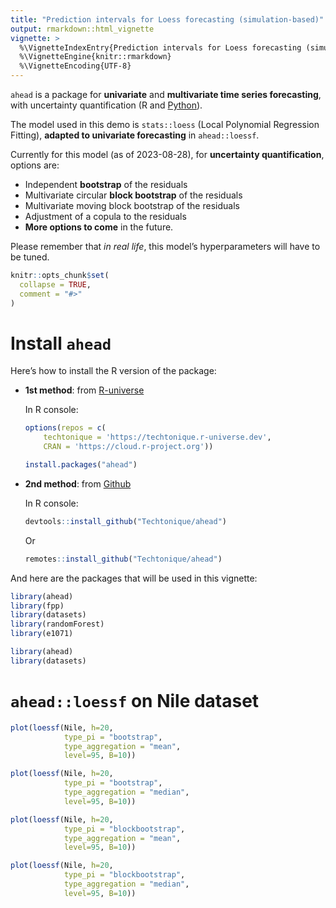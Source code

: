 ```yaml
---
title: "Prediction intervals for Loess forecasting (simulation-based)"
output: rmarkdown::html_vignette
vignette: >
  %\VignetteIndexEntry{Prediction intervals for Loess forecasting (simulation-based)}
  %\VignetteEngine{knitr::rmarkdown}
  %\VignetteEncoding{UTF-8}
---
```


`ahead` is a package for **univariate** and **multivariate time series forecasting**, with uncertainty quantification (R and [Python](https://techtonique.github.io/ahead_python/)).

The model used in this demo is `stats::loess` (Local Polynomial Regression Fitting), 
**adapted to univariate forecasting** in `ahead::loessf`. 

Currently for this model (as of 2023-08-28), for **uncertainty quantification**, options are:

-   Independent **bootstrap** of the residuals
-   Multivariate circular **block bootstrap** of the residuals
-   Multivariate moving block bootstrap of the residuals
-   Adjustment of a copula to the residuals
-   **More options to come** in the future.

Please remember that _in real life_, this model's hyperparameters will have to be tuned.

```r
knitr::opts_chunk$set(
  collapse = TRUE,
  comment = "#>"
)
```

# Install `ahead`

Here's how to install the R version of the package:

-   **1st method**: from [R-universe](https://techtonique.r-universe.dev)

    In R console:

    ``` r
    options(repos = c(
        techtonique = 'https://techtonique.r-universe.dev',
        CRAN = 'https://cloud.r-project.org'))

    install.packages("ahead")
    ```

-   **2nd method**: from [Github](https://github.com/Techtonique/ahead)

    In R console:

    ``` r
    devtools::install_github("Techtonique/ahead")
    ```

    Or

    ``` r
    remotes::install_github("Techtonique/ahead")
    ```

And here are the packages that will be used in this vignette:

```r
library(ahead)
library(fpp)
library(datasets)
library(randomForest)
library(e1071)
```

``` r
library(ahead)
library(datasets)
```

# `ahead::loessf` on Nile dataset 

```r
plot(loessf(Nile, h=20, 
            type_pi = "bootstrap",
            type_aggregation = "mean",
            level=95, B=10))
```

```r
plot(loessf(Nile, h=20, 
            type_pi = "bootstrap",
            type_aggregation = "median",
            level=95, B=10))
```

```r
plot(loessf(Nile, h=20, 
            type_pi = "blockbootstrap",
            type_aggregation = "mean",
            level=95, B=10))
```

```r
plot(loessf(Nile, h=20, 
            type_pi = "blockbootstrap",
            type_aggregation = "median",
            level=95, B=10))
```

